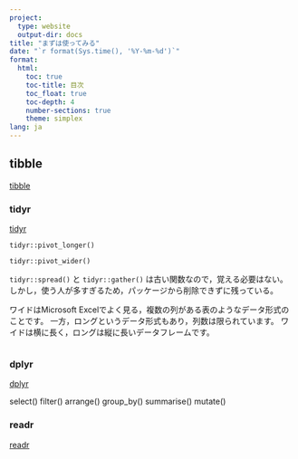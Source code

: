 ```yaml
---
project:
  type: website
  output-dir: docs
title: "まずは使ってみる"
date: "`r format(Sys.time(), '%Y-%m-%d')`"
format:
  html:
    toc: true
    toc-title: 目次
    toc_float: true
    toc-depth: 4
    number-sections: true
    theme: simplex
lang: ja
---
```


## tibble

[tibble](https://tibble.tidyverse.org/){target="_blank"}

### tidyr

[tidyr](https://tidyr.tidyverse.org/){target="_blank"}

`tidyr::pivot_longer()`

`tidyr::pivot_wider()`

`tidyr::spread()` と `tidyr::gather()` は古い関数なので，覚える必要はない。
しかし，使う人が多すぎるため，パッケージから削除できずに残っている。

ワイドはMicrosoft Excelでよく見る，複数の列がある表のようなデータ形式のことです。
一方，ロングというデータ形式もあり，列数は限られています。
ワイドは横に長く，ロングは縦に長いデータフレームです。

```r
```


### dplyr

[dplyr](https://dplyr.tidyverse.org/){target="_blank"}

select()
filter()
arrange()
group_by()
summarise()
mutate()

### readr

[readr](https://readr.tidyverse.org/)

